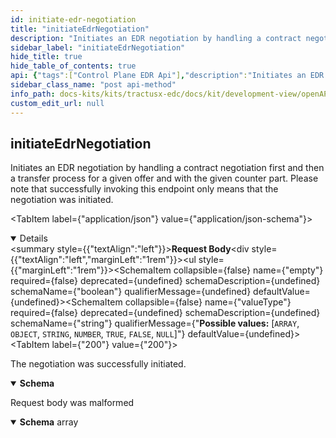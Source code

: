 ```yaml
---
id: initiate-edr-negotiation
title: "initiateEdrNegotiation"
description: "Initiates an EDR negotiation by handling a contract negotiation first and then a transfer process for a given offer and with the given counter part. Please note that successfully invoking this endpoint only means that the negotiation was initiated."
sidebar_label: "initiateEdrNegotiation"
hide_title: true
hide_table_of_contents: true
api: {"tags":["Control Plane EDR Api"],"description":"Initiates an EDR negotiation by handling a contract negotiation first and then a transfer process for a given offer and with the given counter part. Please note that successfully invoking this endpoint only means that the negotiation was initiated.","operationId":"initiateEdrNegotiation","requestBody":{"content":{"application/json":{"schema":{"type":"object","properties":{"empty":{"type":"boolean","example":null},"valueType":{"type":"string","example":null,"enum":["ARRAY","OBJECT","STRING","NUMBER","TRUE","FALSE","NULL"]}},"additionalProperties":{"type":"object","properties":{"callbackAddresses":{"type":"array","example":null,"items":{"type":"object","properties":{"authCodeId":{"type":"string","example":null},"authKey":{"type":"string","example":null},"events":{"uniqueItems":true,"type":"array","example":null,"items":{"type":"string","example":null}},"transactional":{"type":"boolean","example":null},"uri":{"type":"string","example":null}},"example":null}},"connectorAddress":{"type":"string","example":null},"connectorId":{"type":"string","example":null},"offer":{"type":"object","properties":{"assetId":{"type":"string","example":null},"offerId":{"type":"string","example":null},"policy":{"type":"object","properties":{"@type":{"type":"string","example":null,"enum":["SET","OFFER","CONTRACT"]},"assignee":{"type":"string","example":null},"assigner":{"type":"string","example":null},"extensibleProperties":{"type":"object","additionalProperties":{"type":"object","example":null},"example":null},"inheritsFrom":{"type":"string","example":null},"obligations":{"type":"array","example":null,"items":{"type":"object","properties":{"action":{"type":"object","properties":{"constraint":{"required":["edctype"],"type":"object","properties":{"edctype":{"type":"string","example":null}},"example":null,"discriminator":{"propertyName":"edctype"}},"includedIn":{"type":"string","example":null},"type":{"type":"string","example":null}},"example":null},"assignee":{"type":"string","example":null},"assigner":{"type":"string","example":null},"consequence":"circular()","constraints":{"type":"array","example":null,"items":{"required":["edctype"],"type":"object","properties":{"edctype":{"type":"string","example":null}},"example":null,"discriminator":{"propertyName":"edctype"}}},"parentPermission":{"type":"object","properties":{"action":{"type":"object","properties":{"constraint":{"required":["edctype"],"type":"object","properties":{"edctype":{"type":"string","example":null}},"example":null,"discriminator":{"propertyName":"edctype"}},"includedIn":{"type":"string","example":null},"type":{"type":"string","example":null}},"example":null},"assignee":{"type":"string","example":null},"assigner":{"type":"string","example":null},"constraints":{"type":"array","example":null,"items":{"required":["edctype"],"type":"object","properties":{"edctype":{"type":"string","example":null}},"example":null,"discriminator":{"propertyName":"edctype"}}},"duties":{"type":"array","example":null,"items":"circular()"},"target":{"type":"string","example":null}},"example":null},"target":{"type":"string","example":null}},"example":null}},"permissions":{"type":"array","example":null,"items":{"type":"object","properties":{"action":{"type":"object","properties":{"constraint":{"required":["edctype"],"type":"object","properties":{"edctype":{"type":"string","example":null}},"example":null,"discriminator":{"propertyName":"edctype"}},"includedIn":{"type":"string","example":null},"type":{"type":"string","example":null}},"example":null},"assignee":{"type":"string","example":null},"assigner":{"type":"string","example":null},"constraints":{"type":"array","example":null,"items":{"required":["edctype"],"type":"object","properties":{"edctype":{"type":"string","example":null}},"example":null,"discriminator":{"propertyName":"edctype"}}},"duties":{"type":"array","example":null,"items":{"type":"object","properties":{"action":{"type":"object","properties":{"constraint":{"required":["edctype"],"type":"object","properties":{"edctype":{"type":"string","example":null}},"example":null,"discriminator":{"propertyName":"edctype"}},"includedIn":{"type":"string","example":null},"type":{"type":"string","example":null}},"example":null},"assignee":{"type":"string","example":null},"assigner":{"type":"string","example":null},"consequence":"circular()","constraints":{"type":"array","example":null,"items":{"required":["edctype"],"type":"object","properties":{"edctype":{"type":"string","example":null}},"example":null,"discriminator":{"propertyName":"edctype"}}},"parentPermission":"circular()","target":{"type":"string","example":null}},"example":null}},"target":{"type":"string","example":null}},"example":null}},"prohibitions":{"type":"array","example":null,"items":{"type":"object","properties":{"action":{"type":"object","properties":{"constraint":{"required":["edctype"],"type":"object","properties":{"edctype":{"type":"string","example":null}},"example":null,"discriminator":{"propertyName":"edctype"}},"includedIn":{"type":"string","example":null},"type":{"type":"string","example":null}},"example":null},"assignee":{"type":"string","example":null},"assigner":{"type":"string","example":null},"constraints":{"type":"array","example":null,"items":{"required":["edctype"],"type":"object","properties":{"edctype":{"type":"string","example":null}},"example":null,"discriminator":{"propertyName":"edctype"}}},"target":{"type":"string","example":null}},"example":null}},"target":{"type":"string","example":null}},"example":null}},"example":null},"protocol":{"type":"string","example":null},"providerId":{"type":"string","example":null}},"example":null},"example":null}}}},"responses":{"200":{"description":"The negotiation was successfully initiated.","content":{"application/json":{"schema":{"type":"object","properties":{"@id":{"type":"string","example":null},"createdAt":{"type":"integer","format":"int64","example":null}},"example":{"@context":{"edc":"https://w3id.org/edc/v0.0.1/ns/"},"@id":"id-value","createdAt":1688465655}}}}},"400":{"description":"Request body was malformed","content":{"application/json":{"schema":{"type":"array","example":null,"items":{"type":"object","properties":{"invalidValue":{"type":"object","example":null},"message":{"type":"string","example":null},"path":{"type":"string","example":null},"type":{"type":"string","example":null}},"example":null}}}}}},"method":"post","path":"/edrs","servers":[{"url":"/"}],"jsonRequestBodyExample":null,"info":{"title":"Tractus-X EDC REST API","description":"Tractus-X EDC API Documentation","license":{"name":"Apache License v2.0","url":"http://apache.org/v2"},"version":"0.5.1-SNAPSHOT"},"postman":{"name":"initiate Edr Negotiation","description":{"content":"Initiates an EDR negotiation by handling a contract negotiation first and then a transfer process for a given offer and with the given counter part. Please note that successfully invoking this endpoint only means that the negotiation was initiated.","type":"text/plain"},"url":{"path":["edrs"],"host":["{{baseUrl}}"],"query":[],"variable":[]},"header":[{"key":"Content-Type","value":"application/json"},{"key":"Accept","value":"application/json"}],"method":"POST","body":{"mode":"raw","raw":"\"\"","options":{"raw":{"language":"json"}}}}}
sidebar_class_name: "post api-method"
info_path: docs-kits/kits/tractusx-edc/docs/kit/development-view/openAPI/tractusx-edc-api/tractus-x-edc-rest-api
custom_edit_url: null
---
```



## initiateEdrNegotiation



Initiates an EDR negotiation by handling a contract negotiation first and then a transfer process for a given offer and with the given counter part. Please note that successfully invoking this endpoint only means that the negotiation was initiated.

<MimeTabs><TabItem label={"application/json"} value={"application/json-schema"}><details style={{}} data-collapsed={false} open={true}><summary style={{"textAlign":"left"}}><strong>Request Body</strong></summary><div style={{"textAlign":"left","marginLeft":"1rem"}}></div><ul style={{"marginLeft":"1rem"}}><SchemaItem collapsible={false} name={"empty"} required={false} deprecated={undefined} schemaDescription={undefined} schemaName={"boolean"} qualifierMessage={undefined} defaultValue={undefined}></SchemaItem><SchemaItem collapsible={false} name={"valueType"} required={false} deprecated={undefined} schemaDescription={undefined} schemaName={"string"} qualifierMessage={"**Possible values:** [`ARRAY`, `OBJECT`, `STRING`, `NUMBER`, `TRUE`, `FALSE`, `NULL`]"} defaultValue={undefined}></SchemaItem></ul></details></TabItem></MimeTabs><div><ApiTabs><TabItem label={"200"} value={"200"}><div>

The negotiation was successfully initiated.

</div><div><MimeTabs schemaType={"response"}><TabItem label={"application/json"} value={"application/json"}><SchemaTabs><TabItem label={"Schema"} value={"Schema"}><details style={{}} data-collapsed={false} open={true}><summary style={{"textAlign":"left"}}><strong>Schema</strong></summary><div style={{"textAlign":"left","marginLeft":"1rem"}}></div><ul style={{"marginLeft":"1rem"}}><SchemaItem collapsible={false} name={"@id"} required={false} deprecated={undefined} schemaDescription={undefined} schemaName={"string"} qualifierMessage={undefined} defaultValue={undefined}></SchemaItem><SchemaItem collapsible={false} name={"createdAt"} required={false} deprecated={undefined} schemaDescription={undefined} schemaName={"int64"} qualifierMessage={undefined} defaultValue={undefined}></SchemaItem></ul></details></TabItem><TabItem label={"Example (from schema)"} value={"Example (from schema)"}><ResponseSamples responseExample={"{\n  \"@context\": {\n    \"edc\": \"https://w3id.org/edc/v0.0.1/ns/\"\n  },\n  \"@id\": \"id-value\",\n  \"createdAt\": 1688465655\n}"} language={"json"}></ResponseSamples></TabItem></SchemaTabs></TabItem></MimeTabs></div></TabItem><TabItem label={"400"} value={"400"}><div>

Request body was malformed

</div><div><MimeTabs schemaType={"response"}><TabItem label={"application/json"} value={"application/json"}><SchemaTabs><TabItem label={"Schema"} value={"Schema"}><details style={{}} data-collapsed={false} open={true}><summary style={{"textAlign":"left"}}><strong>Schema</strong><span style={{"opacity":"0.6"}}> array</span></summary><div style={{"textAlign":"left","marginLeft":"1rem"}}></div><ul style={{"marginLeft":"1rem"}}><SchemaItem collapsible={false} name={"invalidValue"} required={false} deprecated={undefined} schemaDescription={undefined} schemaName={"object"} qualifierMessage={undefined} defaultValue={undefined}></SchemaItem><SchemaItem collapsible={false} name={"message"} required={false} deprecated={undefined} schemaDescription={undefined} schemaName={"string"} qualifierMessage={undefined} defaultValue={undefined}></SchemaItem><SchemaItem collapsible={false} name={"path"} required={false} deprecated={undefined} schemaDescription={undefined} schemaName={"string"} qualifierMessage={undefined} defaultValue={undefined}></SchemaItem><SchemaItem collapsible={false} name={"type"} required={false} deprecated={undefined} schemaDescription={undefined} schemaName={"string"} qualifierMessage={undefined} defaultValue={undefined}></SchemaItem></ul></details></TabItem><TabItem label={"Example (from schema)"} value={"Example (from schema)"}><ResponseSamples responseExample={"null"} language={"json"}></ResponseSamples></TabItem></SchemaTabs></TabItem></MimeTabs></div></TabItem></ApiTabs></div>
      